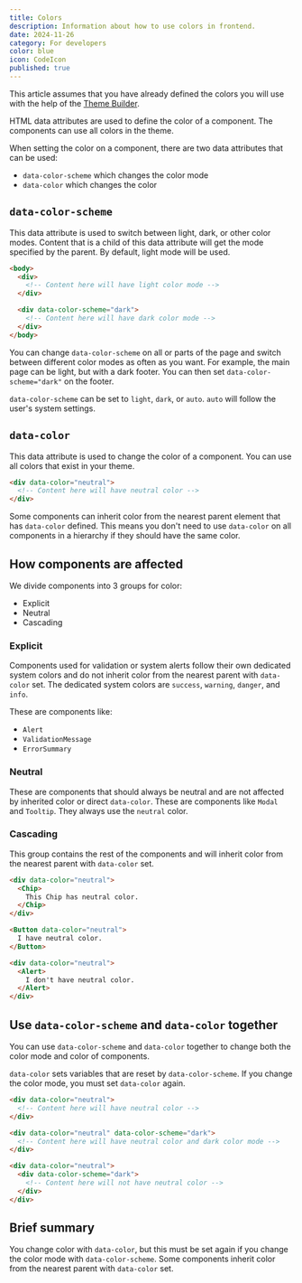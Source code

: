 ```yaml
---
title: Colors
description: Information about how to use colors in frontend.
date: 2024-11-26
category: For developers
color: blue
icon: CodeIcon
published: true
---
```


This article assumes that you have already defined the colors you will use with the help of the [Theme Builder](/en/fundamentals/for-designers/custom-theme).

HTML data attributes are used to define the color of a component. The components can use all colors in the theme.

When setting the color on a component, there are two data attributes that can be used:
- `data-color-scheme` which changes the color mode
- `data-color` which changes the color

## `data-color-scheme`

This data attribute is used to switch between light, dark, or other color modes. Content that is a child of this data attribute 
will get the mode specified by the parent. By default, light mode will be used.

```html
<body>
  <div>
    <!-- Content here will have light color mode -->
  </div>

  <div data-color-scheme="dark">
    <!-- Content here will have dark color mode -->
  </div>
</body>
```

You can change `data-color-scheme` on all or parts of the page and switch between different color modes as often as you want. For example, the main page can be light, 
but with a dark footer. You can then set `data-color-scheme="dark"` on the footer.

`data-color-scheme` can be set to `light`, `dark`, or `auto`. `auto` will follow the user's system settings.

## `data-color`

This data attribute is used to change the color of a component. You can use all colors that exist in your theme.

```html
<div data-color="neutral">
  <!-- Content here will have neutral color -->
</div>
```

Some components can inherit color from the nearest parent element that has `data-color` defined. 
This means you don't need to use `data-color` on all components in a hierarchy if they should have the same color.

## How components are affected

We divide components into 3 groups for color:
- Explicit
- Neutral
- Cascading

### Explicit

Components used for validation or system alerts follow their own dedicated system colors and do not inherit color from the nearest parent with `data-color` set.
The dedicated system colors are `success`, `warning`, `danger`, and `info`. 

These are components like:
- `Alert`
- `ValidationMessage`
- `ErrorSummary`

### Neutral

These are components that should always be neutral and are not affected by inherited color or direct `data-color`. These are components like `Modal` and `Tooltip`.
They always use the `neutral` color.

### Cascading

This group contains the rest of the components and will inherit color from the nearest parent with `data-color` set. 

```html
<div data-color="neutral">
  <Chip>
    This Chip has neutral color.
  </Chip>
</div>

<Button data-color="neutral">
  I have neutral color.
</Button>

<div data-color="neutral">
  <Alert>
    I don't have neutral color.
  </Alert>
</div>
```

## Use `data-color-scheme` and `data-color` together

You can use `data-color-scheme` and `data-color` together to change both the color mode and color of components.

`data-color` sets variables that are reset by `data-color-scheme`. If you change the color mode, you must set `data-color` again.

```html
<div data-color="neutral">
  <!-- Content here will have neutral color -->
</div>

<div data-color="neutral" data-color-scheme="dark">
  <!-- Content here will have neutral color and dark color mode -->
</div>

<div data-color="neutral">
  <div data-color-scheme="dark">
    <!-- Content here will not have neutral color -->
  </div>
</div>
```

## Brief summary

You change color with `data-color`, but this must be set again if you change the color mode with `data-color-scheme`. Some components inherit color from the nearest parent with `data-color` set.
